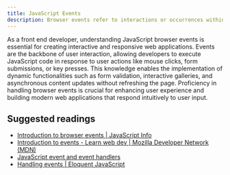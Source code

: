 ```yaml
---
title: JavaScript Events
description: Browser events refer to interactions or occurrences within a web page that JavaScript can listen to and respond to, such as clicks, keyboard input, and page loading.
---
```


As a front end developer, understanding JavaScript browser events is essential for creating interactive and responsive web applications. Events are the backbone of user interaction, allowing developers to execute JavaScript code in response to user actions like mouse clicks, form submissions, or key presses. This knowledge enables the implementation of dynamic functionalities such as form validation, interactive galleries, and asynchronous content updates without refreshing the page. Proficiency in handling browser events is crucial for enhancing user experience and building modern web applications that respond intuitively to user input.

## Suggested readings

- [Introduction to browser events | JavaScript Info](https://javascript.info/introduction-browser-events)
- [Introduction to events - Learn web dev | Mozilla Developer Network (MDN)](https://developer.mozilla.org/en-US/docs/Learn/JavaScript/Building_blocks/Events)
- [JavaScript event and event handlers](https://www.elated.com/events-and-event-handlers/)
- [Handling events | Eloquent JavaScript](https://eloquentjavascript.net/15_event.html)
